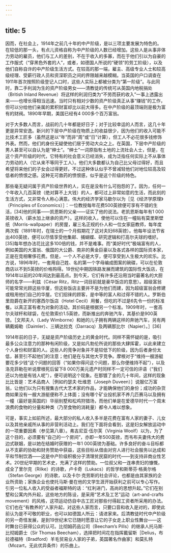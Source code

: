 ```yaml
---
---
---
```

title: 5
---




因而，在社会上，1914年之前几十年的中产阶级，是以三项主要发展为特色的。在较低的那一头，有点儿资格自称为中产阶级的人数已经增加。这些人是从事非体力劳动的雇员，他们与工人的差别，不在于收入的多寡，而在于他们引以为自豪的工作服式（“穿黑色外套的人”，或者，如德国人所说的“硬领”的劳工阶级），以及他们自称自许的中产阶级生活方式。在较高的那一端，雇主、高级专业人士和较高级经理、受薪行政人员和资深职员之间的界限越来越模糊。当英国的户口调查在1911年首次按照阶级登记人口时，这些人实际上都被分类为“第一阶级”。与此同时，靠二手利润为生的资产阶级男女——清教徒的传统可从英国内地税捐处（British Inland Revenue）将这样的利润归类为“不劳而获的收入”一事上透露出来——也增长得相当迅速。当时只有相对少数的资产阶级真正从事“赚钱”的工作，但可以分给他们亲属的累积财富却比以前大得多。在中产阶级的最顶端则是极为富有的财阀。1890年早期，美国已经有4 000多个百万富翁。

对于大多数人而言，战前的几十年都是好日子；对于比较幸运的人而言，这几十年更是异常安逸。新兴的下层中产阶级在物质上的收益很少，因为他们的收入可能不比技术工匠多（虽然这是以“年”而非“周”或“日”计算），但工人不必花很多钱修饰外表。然而，他们的身份无疑使他们居于劳动大众之上。在英国，下层中产阶级的男人甚至可以自认为是“绅士”。“绅士”一词原指有土地的上流社会人士，但是，在这个资产阶级的时代，它特有的社会意义已经消失，成为泛指任何实际上不从事体力劳动的人（它从来不等同于工人）。他们大多数都认为自己比父母过得好，而且希望将来他们的子女会过得更好。不过这种体认似乎不曾减轻他们对地位较高及较低者的愤恨之感。这种无可救药的愤恨感，似乎是这个阶级的特色。

那些毫无疑问属于资产阶级世界的人，实在是没有什么可抱怨的了。因为，任何一个年收入几百英镑（绝对算不上大钱）的人，都可过上非常如意的生活，而此刻的生活方式，又非常令人称心满意。伟大的经济学家马歇尔以为［见《经济学原理》（Principles of Economics）］：一位教授每年花费500英镑便可享有不错的生活，[34]他的同事——凯恩斯的父亲——证实了他的说法。老凯恩斯每年有1 000英镑收入（薪水加上继承的资产）。这样的收入，使他可以住在一幢贴有莫里斯壁纸（Morris-wallpaper）的房屋，雇三名正规的仆人和一位女家庭教师，每年度两次假（1891年时，在瑞士的一个月假期花了这对夫妇68英镑）。他每年设法节省出400英镑，便可以尽情享受他集邮、捕蝴蝶、研究逻辑和打高尔夫球的嗜好。[35]每年想办法花比这多100倍的钱，并不是难事。而“美好时代”极端富有的人，例如美国的大富翁、俄国的大公爵、南非的黄金巨豪以及各式各样的国际资本家，正是在竞相奢侈花费。但是，一个人不必是大亨，便可享受到人生极大的欢乐。比方说，1896年时，一套用自己姓、名的第一个字母编成图案的碗碟，可以在伦敦商店以不到5英镑的价格购得。19世纪中期因铁路发展而建筑的国际性大饭店，在1914年以前的20年间达到最高点。到今天，它们有许多还沿用当时最著名的大厨师的名字——利兹（César Ritz，Ritz一词目前就是豪华饭店的意思）。超级富翁可能常常光顾这些华厦，但这些饭店主要并不是为他们而建，因为超级富翁会修建或租用他们自己的华屋。它们招徕的顾客，是中等的富人和过得不错的人。罗斯伯里勋爵在新开的塞西尔饭店（Hotel Cecil）用餐，但吃的不过是6先令一份的标准餐。以真正富有者为对象的活动，其价码是根据另一个标准。1909年时，一套高尔夫球杆和球袋，在伦敦索价1.5英镑，而新推出的奔驰汽车，其基价是900英镑。［文邦夫人（Lady Wimborne）和她的儿子拥有两辆这样的奔驰汽车，另有两辆戴姆勒（Daimler）、三辆达拉克（Darracq）及两辆那比尔（Napier）。］[36]

1914年前的日子，无疑是资产阶级历史上的黄金时代。同样不需怀疑的是，吸引最多公众注意力的那种有闲阶级，又是如凡勃伦所说的那些大肆挥霍，以此来建立个人身份和财富的人。这些人的竞争对象并不是较低下的阶级，因为后者身份太低，甚至引不起他们的注意；他们是在与其他大亨竞争。摩根对于“维持一艘游艇要花多少钱”这个问题的回答（“如果你得问这个问题，那么你便维持不起”），以及洛克菲勒在听说摩根死后留下8 000万美元遗产时同样不一定可信的评语（“我们还以为他是有钱人呢”），便可说明这个现象。在那镀了金的几十年间，这样的现象比比皆是：艺术品商人［例如约瑟夫·杜维恩（Joseph Duveen）］说服亿万富翁，让他们以为只有搜集古代大艺术家的作品，才能确保他们的身份；成功的杂货商如果没有一艘大游艇便称不上体面；没有哪个矿业投机家不养几匹赛马以及拥有一幢（最好是英国的）华丽别墅和松鸡狩猎场，而他们单是在爱德华时代一个周末浪费的食物的分量和种类（乃至食物的消耗量）都令人难以想象。

可是，事实上如前所述，最大部分的私人收入多半是花费在富有人家的妻子、儿女以及其他亲戚所从事的非营利活动上。我们在下面将会看到，这是妇女解放运动中的一项重要因素（参见第八章）。弗吉尼亚·伍尔芙（Virginia Woolf）以为，为了这个目的，必须要有“自己的一个房间”，亦即一年500英镑，而韦布夫妻伟大的费边式联姻，是以她在结婚时获赠的一年1 000英镑为基础。许多良好的奋斗目标都从不支薪的协助和财务赞助中获益，这些目标从借由对穷人进行社会服务以达成和平和节制饮酒——这是中产阶级积极分子清理贫民窟的时代——到支持非商业性艺术。20世纪早期的艺术史，充满了这样的赞助。一位叔父和一连串贵妇的慷慨，成全了里尔克（Rilke）的诗歌，卢卡奇（Lukacs）的哲学和斯蒂芬·格奥尔格（Stefan George）的诗歌，以及卡尔·克劳斯的社会评论，也都是由其家族的企业所资助；家族企业也使托马斯·曼在他的文学生涯开始获利之前可以专心写作。引另一位私人收入的受益者福斯特的话：“红利进门，高尚的思想升起。”它们在别墅和公寓内外升起，这些地方的陈设，是采用“艺术及工艺”运动（art-and-crafts movement）的风格，这项运动仿自中古工匠对那些付得起工资者所采用的办法。它们也在“有教养的”人家升起，对这些人家而言，只要口音和收入是对的，即使此前认为是不可敬的职业，也可以如德国人所云：请进家来。后清教徒时代中产阶级的另一奇怪发展，是到19世纪末它已随时愿意让它的子女走上职业性舞台——这时舞台已获得公众的认可。比彻姆药品公司（Beecham’s Pills）的继承人托马斯·比彻姆爵士（Sir Thomas Beecham），选择把时间花在指挥戴留斯［Delius，布拉德福特（Bradford）羊毛贸易业人家的子弟，英国著名作曲家］和莫扎特（Mozart，无此优异条件）的乐曲上。